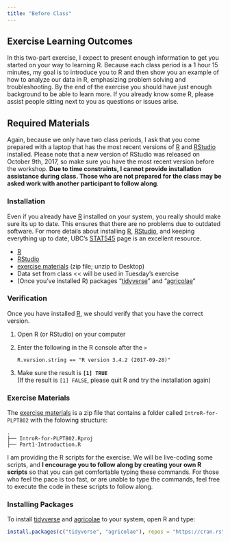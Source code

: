 ```yaml
---
title: "Before Class"
---
```


Exercise Learning Outcomes
-----------------

In this two-part exercise, I expect to present enough information to get you started on your way to learning R. Because each class period is a 1 hour 15 minutes, my goal is to introduce you to R and then show you an example of how to analyze our data in R, emphasizing problem solving and troubleshooting. By the end of the exercise you should have just enough background to be able to learn more. If you already know some R, please assist people sitting next to you as questions or issues arise.

Required Materials
------------------

Again, because we only have two class periods, I ask that you come prepared with a laptop that has the most recent versions of [R] and [RStudio] installed.  Please note that a new version of RStudio was released on October 9th, 2017, so make sure you have the most recent version before the workshop.  **Due to time constraints, I cannot provide installation assistance during class. Those who are not prepared for the class may be asked work with another participant to follow along**.

### Installation

Even if you already have [R] installed on your system, you really should make sure its up to date. This ensures that there are no problems due to outdated software. For more details about installing [R], [RStudio], and keeping everything up to date, UBC's [STAT545] page is an excellent resource.

 - [R]
 - [RStudio]
 - [exercise materials] (zip file; unzip to Desktop)
 - Data set from class << will be used in Tuesday's exercise
 - (Once you've installed R) packages "[tidyverse]" and "[agricolae]"

### Verification

Once you have installed [R], we should verify that you have the correct version.

 1. Open R (or RStudio) on your computer
 2. Enter the following in the R console after the `>`    
        
        R.version.string == "R version 3.4.2 (2017-09-28)"
        
 3. Make sure the result is **`[1] TRUE`**    
    (If the result is `[1] FALSE`, please quit R and try the installation again)
 
 
### Exercise Materials

The [exercise materials] is a zip file that contains a folder called 
`IntroR-for-PLPT802` with the folowing structure:

```
.
├── IntroR-for-PLPT802.Rproj
├── Part1-Introduction.R

```

I am providing the R scripts for the exercise. We will be live-coding some scripts, and **I encourage you to follow along by creating your own R scripts** so that you can get comfortable typing these commands. For those who feel the pace is too fast, or are unable to type the commands, feel free to execute the code in these scripts to follow along.

### Installing Packages

To install [tidyverse] and [agricolae] to your system, open R and type:

```r
install.packages(c("tidyverse", "agricolae"), repos = "https://cran.rstudio.com")
```


[stat545]: http://stat545.com/block000_r-rstudio-install.html
[R]: https://cloud.r-project.org/
[RStudio]: https://www.rstudio.com/products/rstudio/download/
[exercise materials]: https://github.com/everhartlab/IntroR-for-PLPT802/docs/master.zip
[agricolae]: http://tarwi.lamolina.edu.pe/~fmendiburu/
[tidyverse]: http://tidyverse.org/